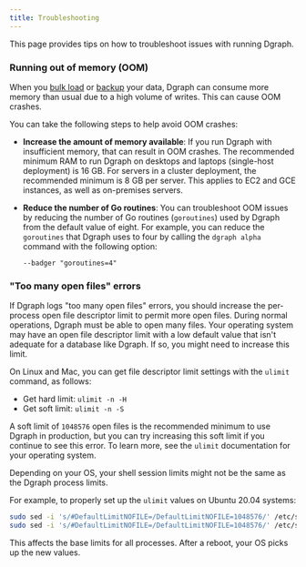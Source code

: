 ```yaml
---
title: Troubleshooting
---
```


This page provides tips on how to troubleshoot issues with running Dgraph.

### Running out of memory (OOM)

When you [bulk load](dgraph/admin/bulk-loader) or
[backup](dgraph/enterprise/binary-backups) your data, Dgraph can consume more
memory than usual due to a high volume of writes. This can cause OOM crashes.

You can take the following steps to help avoid OOM crashes:

- **Increase the amount of memory available**: If you run Dgraph with
  insufficient memory, that can result in OOM crashes. The recommended minimum
  RAM to run Dgraph on desktops and laptops (single-host deployment) is 16 GB.
  For servers in a cluster deployment, the recommended minimum is 8 GB per
  server. This applies to EC2 and GCE instances, as well as on-premises servers.
- **Reduce the number of Go routines**: You can troubleshoot OOM issues by
  reducing the number of Go routines (`goroutines`) used by Dgraph from the
  default value of eight. For example, you can reduce the `goroutines` that
  Dgraph uses to four by calling the `dgraph alpha` command with the following
  option:

  `--badger "goroutines=4"`

### "Too many open files" errors

If Dgraph logs "too many open files" errors, you should increase the per-process
open file descriptor limit to permit more open files. During normal operations,
Dgraph must be able to open many files. Your operating system may have an open
file descriptor limit with a low default value that isn't adequate for a
database like Dgraph. If so, you might need to increase this limit.

On Linux and Mac, you can get file descriptor limit settings with the `ulimit`
command, as follows:

- Get hard limit: `ulimit -n -H`
- Get soft limit: `ulimit -n -S`

A soft limit of `1048576` open files is the recommended minimum to use Dgraph in
production, but you can try increasing this soft limit if you continue to see
this error. To learn more, see the `ulimit` documentation for your operating
system.

<Note>
  Depending on your OS, your shell session limits might not be the same as the
  Dgraph process limits.
</Note>

For example, to properly set up the `ulimit` values on Ubuntu 20.04 systems:

```sh
sudo sed -i 's/#DefaultLimitNOFILE=/DefaultLimitNOFILE=1048576/' /etc/systemd/system.conf
sudo sed -i 's/#DefaultLimitNOFILE=/DefaultLimitNOFILE=1048576/' /etc/systemd/user.conf
```

This affects the base limits for all processes. After a reboot, your OS picks up
the new values.
